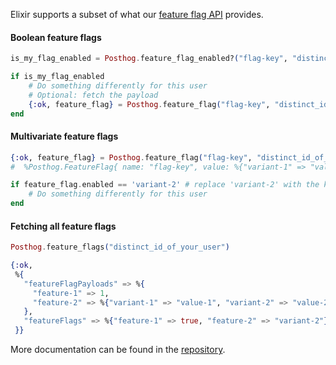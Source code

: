 Elixir supports a subset of what our [feature flag API](/docs/api/decide) provides.

#### Boolean feature flags

```elixir
is_my_flag_enabled = Posthog.feature_flag_enabled?("flag-key", "distinct_id_of_your_user")

if is_my_flag_enabled
    # Do something differently for this user
    # Optional: fetch the payload
    {:ok, feature_flag} = Posthog.feature_flag("flag-key", "distinct_id_of_your_user")
end
```

#### Multivariate feature flags

```elixir
{:ok, feature_flag} = Posthog.feature_flag("flag-key", "distinct_id_of_your_user")
#  %Posthog.FeatureFlag{ name: "flag-key", value: %{"variant-1" => "value-1", "variant-2" => "value-2"}, enabled: "variant-2" }

if feature_flag.enabled == 'variant-2' # replace 'variant-2' with the key of your variant
    # Do something differently for this user
end
```

#### Fetching all feature flags

```elixir
Posthog.feature_flags("distinct_id_of_your_user")

{:ok,
 %{
   "featureFlagPayloads" => %{
     "feature-1" => 1,
     "feature-2" => %{"variant-1" => "value-1", "variant-2" => "value-2"}
   },
   "featureFlags" => %{"feature-1" => true, "feature-2" => "variant-2"}
 }}

```

More documentation can be found in the [repository](https://github.com/posthog/posthog-elixir).